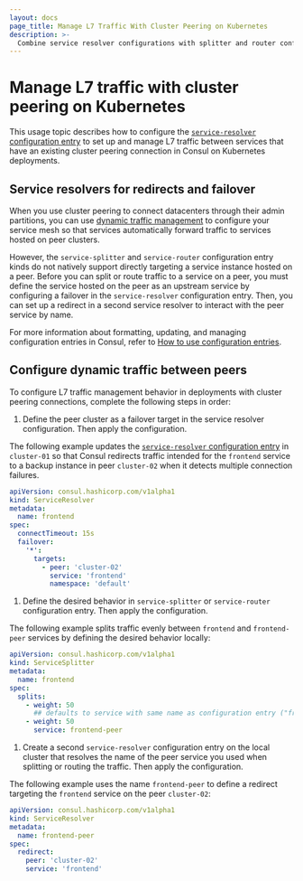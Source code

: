 ```yaml
---
layout: docs
page_title: Manage L7 Traffic With Cluster Peering on Kubernetes
description: >-
  Combine service resolver configurations with splitter and router configurations to manage L7 traffic in Consul on Kubernetes deployments with cluster peering connections. Learn how to define dynamic traffic rules to target peers for redirects in k8s. 
---
```


# Manage L7 traffic with cluster peering on Kubernetes

This usage topic describes how to configure the [`service-resolver` configuration entry](/docs/connect/config-entries/) to set up and manage L7 traffic between services that have an existing cluster peering connection in Consul on Kubernetes deployments.

## Service resolvers for redirects and failover

When you use cluster peering to connect datacenters through their admin partitions, you can use [dynamic traffic management](/consul/docs/connect/l7-traffic) to configure your service mesh so that services automatically forward traffic to services hosted on peer clusters.

However, the `service-splitter` and `service-router` configuration entry kinds do not natively support directly targeting a service instance hosted on a peer. Before you can split or route traffic to a service on a peer, you must define the service hosted on the peer as an upstream service by configuring a failover in the `service-resolver` configuration entry. Then, you can set up a redirect in a second service resolver to interact with the peer service by name.

For more information about formatting, updating, and managing configuration entries in Consul, refer to [How to use configuration entries](/consul/docs/agent/config-entries).

## Configure dynamic traffic between peers

To configure L7 traffic management behavior in deployments with cluster peering connections, complete the following steps in order:

1. Define the peer cluster as a failover target in the service resolver configuration. Then apply the configuration.

  The following example updates the [`service-resolver` configuration entry](/docs/connect/config-entries/) in `cluster-01` so that Consul redirects traffic intended for the `frontend` service to a backup instance in peer `cluster-02` when it detects multiple connection failures.

  <CodeBlockConfig title="failover-resolver.yaml">

  ```yaml
  apiVersion: consul.hashicorp.com/v1alpha1
  kind: ServiceResolver
  metadata:
    name: frontend
  spec:
    connectTimeout: 15s
    failover:
      '*':
        targets:
          - peer: 'cluster-02'
            service: 'frontend'
            namespace: 'default'
  ```

  </CodeBlockConfig>

1. Define the desired behavior in `service-splitter` or `service-router` configuration entry. Then apply the configuration.

  The following example splits traffic evenly between `frontend` and `frontend-peer` services by defining the desired behavior locally:

  <CodeBlockConfig title="splitter.yaml">

  ```yaml
  apiVersion: consul.hashicorp.com/v1alpha1
  kind: ServiceSplitter
  metadata:
    name: frontend
  spec:
    splits:
      - weight: 50
        ## defaults to service with same name as configuration entry ("frontend")
      - weight: 50
        service: frontend-peer
  ```

  </CodeBlockCOnfig>

1. Create a second `service-resolver` configuration entry on the local cluster that resolves the name of the peer service you used when splitting or routing the traffic. Then apply the configuration.

  The following example uses the name `frontend-peer` to define a redirect targeting the `frontend` service on the peer `cluster-02`:

  <CodeBlockConfig title="peer-resolver.yaml">

  ```yaml
  apiVersion: consul.hashicorp.com/v1alpha1
  kind: ServiceResolver
  metadata:
    name: frontend-peer
  spec:
    redirect:
      peer: 'cluster-02'
      service: 'frontend'
  ```

</CodeBlockConfig>